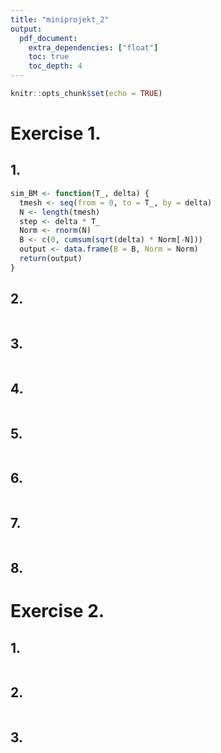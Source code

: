 ```yaml
---
title: "miniprojekt_2"
output:
  pdf_document:
    extra_dependencies: ["float"]
    toc: true
    toc_depth: 4
---
```


```r
knitr::opts_chunk$set(echo = TRUE)
```

# Exercise 1.

## 1.

```r

sim_BM <- function(T_, delta) {
  tmesh <- seq(from = 0, to = T_, by = delta)
  N <- length(tmesh)
  step <- delta * T_
  Norm <- rnorm(N)
  B <- c(0, cumsum(sqrt(delta) * Norm[-N]))
  output <- data.frame(B = B, Norm = Norm)
  return(output)
}


```

## 2.

```r

```

## 3.

```r

```

## 4.

```r

```


## 5.

```r

```


## 6.

```r

```


## 7.

```r


```


## 8.


# Exercise 2.

## 1.

```r

```


## 2.

```r

```


## 3.

```r

```

